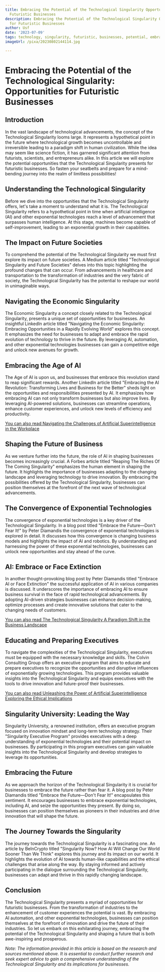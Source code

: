 ```yaml
---
title: Embracing the Potential of the Technological Singularity Opportunities for
  Futuristic Businesses
description: Embracing the Potential of the Technological Singularity Opportunities
  for Futuristic Businesses
author: Usf
date: '2023-07-09'
tags: technology, singularity, futuristic, businesses, potential, embracing, opportunities
imageUrl: /pixa/20230802144114.jpg

---
```

# Embracing the Potential of the Technological Singularity: Opportunities for Futuristic Businesses

## Introduction

In the vast landscape of technological advancements, the concept of the Technological Singularity looms large. It represents a hypothetical point in the future  where technological  growth becomes uncontrollable and irreversible leading to a paradigm shift in human civilization. While the idea may seem like science fiction, it has garnered significant  attention from futurists, scientists, and entrepreneurs alike. In this article we will explore the potential opportunities that  the Technological Singularity presents for futuristic businesses. So fasten  your seatbelts and  prepare for  a mind-bending journey into the realm of  limitless  possibilities!

## Understanding the  Technological Singularity

Before we dive into the opportunities that the Technological Singularity offers, let's take a moment to understand what it is. The Technological Singularity refers to a hypothetical point in time when artificial intelligence (AI)  and other exponential technologies reach a level of advancement that surpasses human intelligence. At this stage, machines become capable of  self-improvement, leading to an exponential growth in their capabilities.

## The Impact on Future Societies

To comprehend the potential of the Technological Singularity we must first  explore its impact on future societies. A Medium article titled "Technological Singularity and Future  Societies" delves into this topic highlighting the  profound changes that can occur. From advancements in healthcare and transportation to the transformation of industries and the very fabric  of society, the Technological Singularity has  the potential to reshape our world in unimaginable ways.

## Navigating the Economic  Singularity

The Economic Singularity a concept closely related to the Technological  Singularity, presents a unique set of opportunities for businesses. An insightful LinkedIn article titled  "Navigating the Economic Singularity: Embracing Opportunities in a Rapidly Evolving World" explores this concept. It emphasizes the need for businesses to adapt and embrace the rapid evolution of technology to thrive in  the future. By leveraging AI, automation, and other exponential technologies  businesses can gain a competitive edge and unlock new avenues for growth.

## Embracing  the Age of AI

The Age of AI is upon us, and businesses that embrace this revolution stand  to reap significant rewards. Another LinkedIn article titled "Embracing the AI  Revolution: Transforming Lives and Business for  the Better" sheds light on the opportunities and responsibilities presented by AI. It emphasizes  how embracing AI  can not only transform  businesses  but also  improve lives. By leveraging AI-powered solutions, businesses can streamline operations,  enhance customer experiences, and unlock new  levels of efficiency and productivity.

[You can also read Navigating the Challenges of Artificial Superintelligence in the Workplace](Navigating%20the%20Challenges%20of%20Artificial%20Superintelligence%20in%20the%20Workplace)


##  Shaping the Future of Business

As we venture further into the future,  the role of AI  in shaping businesses becomes  increasingly crucial.  A  Forbes article  titled "Reaping The Riches Of The Coming  Singularity"  emphasizes the human element in shaping  the future. It highlights the importance of businesses adapting to the changing landscape and leveraging technology to drive innovation. By embracing the possibilities offered by the Technological  Singularity, businesses  can position themselves at the forefront of  the next wave of  technological advancements.

## The Convergence of Exponential Technologies

The convergence of exponential technologies is a key driver  of the Technological Singularity. In a blog post titled "Embrace  the Future—Don't Fear It!" by Peter Diamandis the  convergence of exponential technologies is explored in detail. It discusses  how this convergence is changing business models and highlights the impact of AI and robotics. By understanding and  harnessing the power of  these  exponential  technologies, businesses  can unlock new opportunities and stay ahead of the curve.

## AI: Embrace or Face Extinction

In another thought-provoking blog post by Peter Diamandis titled "Embrace AI or Face Extinction" the successful application of AI in various companies is discussed. It underscores  the importance of embracing AI to ensure business survival in the face of rapid technological advancements. By adopting AI-driven strategies businesses can  enhance decision-making, optimize processes and create innovative solutions  that  cater to the changing needs of customers.

[You can also read The  Technological Singularity A Paradigm Shift in the Business Landscape](The%20Technological%20Singularity%20A%20Paradigm%20Shift%20in%20the%20Business%20Landscape)


## Educating and Preparing Executives

To  navigate the complexities of the Technological Singularity,  executives must be equipped  with the necessary knowledge and skills.  The Colvin  Consulting Group offers an executive  program that aims to educate  and prepare executives  to recognize the opportunities and  disruptive  influences of exponentially growing technologies. This program provides  valuable insights into the Technological Singularity and equips executives with  the tools to drive innovation and  future-proof their businesses.

[You can also read Unleashing  the Power of Artificial Superintelligence Exploring the Ethical Implications](Unleashing%20the%20Power%20of%20Artificial%20Superintelligence%20Exploring%20the%20Ethical%20Implications)


## Singularity  University: Leading the Way

Singularity University, a renowned institution, offers an executive program focused on innovation mindset and long-term technology strategy. Their "Singularity Executive Program" provides executives with a deep understanding of exponential  technologies and  their potential  impact on businesses. By participating in this program executives can gain valuable insights into  the Technological Singularity  and develop strategies to leverage its opportunities.

##  Embracing  the Future

As we approach the horizon of the Technological Singularity  it is crucial for businesses to embrace the future rather than fear it. A blog post by  Peter Diamandis titled "Embrace  the Future—Don't  Fear It!" encapsulates this sentiment. It encourages businesses to embrace exponential technologies, including AI, and seize the opportunities they  present. By doing so, businesses can position themselves as pioneers in their industries and  drive innovation that will  shape the future.

## The  Journey Towards the Singularity

The journey towards the Technological  Singularity is a fascinating one. An  article by BeInCrypto titled "Singularity Now? How AI Will Change Our World Sooner Than We Think" explores this  journey and its impact on our world. It highlights the evolution of AI towards human-like capabilities and the ethical challenges that arise along the way. By staying informed and actively participating in the  dialogue surrounding the Technological Singularity, businesses can adapt and thrive in this rapidly changing  landscape.

## Conclusion

The Technological Singularity presents a myriad of  opportunities for futuristic businesses.  From the transformation of industries to the enhancement of customer experiences the potential is vast. By embracing  AI automation, and other exponential technologies, businesses can position  themselves at the  forefront of innovation and drive the future of their industries. So let us embark  on this exhilarating journey, embracing the  potential of the Technological  Singularity and shaping a future that is both awe-inspiring and prosperous.

*Note: The information provided in this article is based  on the research and sources mentioned above. It is essential to conduct further research and  seek expert advice to gain a comprehensive understanding of the Technological Singularity and its implications for businesses.*